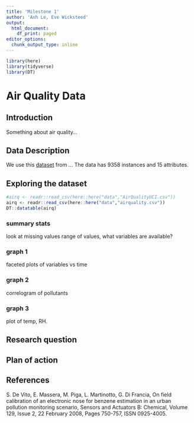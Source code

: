 ```yaml
---
title: 'Milestone 1'
author: 'Anh Le, Eve Wicksteed'
output:
  html_document:
    df_print: paged
editor_options:
  chunk_output_type: inline
---
```


```r
library(here)
library(tidyverse)
library(DT)
```


# Air Quality Data

## Introduction

Something about air quality...

## Data Description

We use this [dataset](https://archive.ics.uci.edu/ml/datasets/Air+Quality) from ...
The data has 9358 instances and 15 attributes.

## Exploring the dataset

```r
#airq <- readr::read_csv(here::here("data","AirQualityUCI.csv"))
airq <- readr::read_csv(here::here("data","airquality.csv"))
DT::datatable(airq)
```



### summary stats

look at missing values
range of values, 
what variables are available?

### graph 1

faceted plots of variables vs time

### graph 2

correlogram of pollutants

### graph 3

plot of temp, RH.

## Research question

## Plan of action

## References

S. De Vito, E. Massera, M. Piga, L. Martinotto, G. Di Francia, On field calibration of an electronic nose for benzene estimation in an urban pollution monitoring scenario, Sensors and Actuators B: Chemical, Volume 129, Issue 2, 22 February 2008, Pages 750-757, ISSN 0925-4005.


